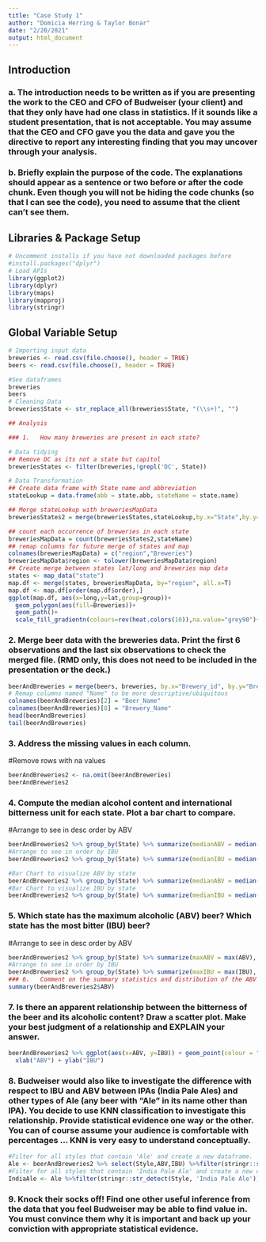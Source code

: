 ---
title: "Case Study 1"
author: "Domicia Herring & Taylor Bonar"
date: "2/20/2021"
output: html_document
---



## Introduction
### a.	The introduction needs to be written as if you are presenting the work to the CEO and CFO of Budweiser (your client) and that they only have had one class in statistics.  If it sounds like a student presentation, that is not acceptable.  You may assume that the CEO and CFO gave you the data and gave you the directive to report any interesting finding that you may uncover through your analysis.

### b.	Briefly explain the purpose of the code. The explanations should appear as a sentence or two before or after the code chunk. Even though you will not be hiding the code chunks (so that I can see the code), you need to assume that the client can’t see them.
## Libraries & Package Setup
```{r}
# Uncomment installs if you have not downloaded packages before
#install.packages("dplyr")
# Load APIs
library(ggplot2)
library(dplyr)
library(maps)
library(mapproj)
library(stringr)
```

## Global Variable Setup
```{r}
# Importing input data
breweries <- read.csv(file.choose(), header = TRUE)
beers <- read.csv(file.choose(), header = TRUE)

#See dataframes
breweries
beers
# Cleaning Data
breweries$State <- str_replace_all(breweries$State, "(\\s+)", "")

## Analysis

### 1.   How many breweries are present in each state?

# Data tidying
## Remove DC as its not a state but capitol
breweriesStates <- filter(breweries,!grepl('DC', State))

# Data Transformation
## Create data frame with State name and abbreviation
stateLookup = data.frame(abb = state.abb, stateName = state.name)

## Merge stateLookup with breweriesMapData
breweriesStates2 = merge(breweriesStates,stateLookup,by.x="State",by.y="abb")

## count each occurrence of breweries in each state
breweriesMapData = count(breweriesStates2,stateName)
## remap columns for future merge of states and map
colnames(breweriesMapData) = c("region","Breweries")
breweriesMapData$region <- tolower(breweriesMapData$region)
## Create merge between states lat/long and breweries map data
states <- map_data("state")
map.df <- merge(states, breweriesMapData, by="region", all.x=T)
map.df <- map.df[order(map.df$order),]
ggplot(map.df, aes(x=long,y=lat,group=group))+
  geom_polygon(aes(fill=Breweries))+
  geom_path()+ 
  scale_fill_gradientn(colours=rev(heat.colors(10)),na.value="grey90")+ggtitle("Breweries by State")+coord_map()
```

### 2.   Merge beer data with the breweries data. Print the first 6 observations and the last six observations to check the merged file.  (RMD only, this does not need to be included in the presentation or the deck.)
```{r}
beerAndBreweries = merge(beers, breweries, by.x="Brewery_id", by.y="Brew_ID")
# Remap columns named "Name" to be more descriptive/ubiquitous 
colnames(beerAndBreweries)[2] = "Beer_Name"
colnames(beerAndBreweries)[8] = "Brewery_Name"
head(beerAndBreweries)
tail(beerAndBreweries)
```

### 3.   Address the missing values in each column.
#Remove rows with na values
```{r}
beerAndBreweries2 <- na.omit(beerAndBreweries) 
beerAndBreweries2
```

### 4.   Compute the median alcohol content and international bitterness unit for each state. Plot a bar chart to compare.
#Arrange to see in desc order by ABV
```{r}
beerAndBreweries2 %>% group_by(State) %>% summarize(medianABV = median(ABV), count = n()) %>% arrange(desc(medianABV)) %>% print()
#Arrange to see in order by IBU
beerAndBreweries2 %>% group_by(State) %>% summarize(medianIBU = median(IBU), count = n()) %>% arrange(desc(medianIBU)) %>% print()

#Bar Chart to visualize ABV by state
beerAndBreweries2 %>% group_by(State) %>% summarize(medianABV = median(ABV), count = n()) %>% ggplot(aes(x = State, y = medianABV)) + geom_col()
#Bar Chart to visualize IBU by state
beerAndBreweries2 %>% group_by(State) %>% summarize(medianIBU = median(IBU), count = n()) %>% ggplot(aes(x = State, y = medianIBU)) + geom_col()
```

### 5.   Which state has the maximum alcoholic (ABV) beer? Which state has the most bitter (IBU) beer?
#Arrange to see in desc order by ABV
```{r}
beerAndBreweries2 %>% group_by(State) %>% summarize(maxABV = max(ABV), count = n()) %>% arrange(desc(maxABV)) %>% print(n = 1)
#Arrange to see in order by IBU
beerAndBreweries2 %>% group_by(State) %>% summarize(maxIBU = max(IBU), count = n()) %>% arrange(desc(maxIBU)) %>% print(n = 1)
### 6.   Comment on the summary statistics and distribution of the ABV variable.
summary(beerAndBreweries2$ABV)
```
### 7.   Is there an apparent relationship between the bitterness of the beer and its alcoholic content? Draw a scatter plot.  Make your best judgment of a relationship and EXPLAIN your answer.
```{r}
beerAndBreweries2 %>% ggplot(aes(x=ABV, y=IBU)) + geom_point(colour = "red") + ggtitle("ABV vs. IBU") +
  xlab("ABV") + ylab("IBU")
```
### 8.  Budweiser would also like to investigate the difference with respect to IBU and ABV between IPAs (India Pale Ales) and other types of Ale (any beer with “Ale” in its name other than IPA).  You decide to use KNN classification to investigate this relationship.  Provide statistical evidence one way or the other. You can of course assume your audience is comfortable with percentages … KNN is very easy to understand conceptually.
```{r}
#Filter for all styles that contain 'Ale' and create a new dataframe.
Ale <- beerAndBreweries2 %>% select(Style,ABV,IBU) %>%filter(stringr::str_detect(Style, 'Ale')) 
#Filter for all styles that contain 'India Pale Ale' and create a new dataframe.
IndiaAle <- Ale %>%filter(stringr::str_detect(Style, 'India Pale Ale')) 
```

### 9. Knock their socks off!  Find one other useful inference from the data that you feel Budweiser may be able to find value in.  You must convince them why it is important and back up your conviction with appropriate statistical evidence. 

